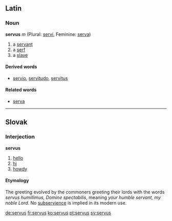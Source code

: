 ==Latin==
===Noun===
'''servus''' ''m'' (Plural: [[servi]], Feminine: [[serva]])

# a [[servant]]
# a [[serf]]
# a [[slave]]
====Derived words====
* [[servio]], [[servitudo]], [[servitus]]

====Related words====
* [[serva]]
----
==Slovak==
===Interjection===
'''servus'''
# [[hello]]
# [[hi]]
# [[howdy]]
==== Etymology ====
The greeting evolved by the commoners greeting their lords with the words ''servus humillimus, Domine spectabilis'', meaning ''your humble servant, my noble Lord''. No [[subservience]] is implied in its modern use.

[[de:servus]]
[[fr:servus]]
[[ko:servus]]
[[pt:servus]]
[[sv:servus]]
